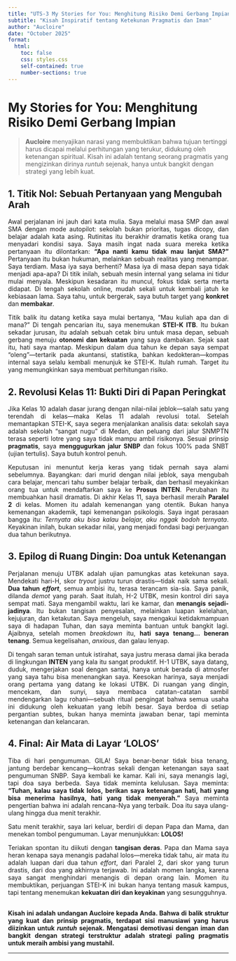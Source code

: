 ```yaml
---
title: "UTS-3 My Stories for You: Menghitung Risiko Demi Gerbang Impian"
subtitle: "Kisah Inspiratif tentang Ketekunan Pragmatis dan Iman"
author: "Aucloire"
date: "October 2025"
format: 
  html:
    toc: false
    css: styles.css 
    self-contained: true
    number-sections: true
---
```


# My Stories for You: Menghitung Risiko Demi Gerbang Impian {.unnumbered}

> **Aucloire** menyajikan narasi yang membuktikan bahwa tujuan tertinggi harus dicapai melalui perhitungan yang terukur, didukung oleh ketenangan spiritual. Kisah ini adalah tentang seorang pragmatis yang mengizinkan dirinya *runtuh* sejenak, hanya untuk bangkit dengan strategi yang lebih kuat.

## 1. Titik Nol: Sebuah Pertanyaan yang Mengubah Arah {.unnumbered}

<p style="text-align: justify;">
Awal perjalanan ini jauh dari kata mulia. Saya melalui masa SMP dan awal SMA dengan mode autopilot: sekolah bukan prioritas, tugas dicopy, dan belajar adalah kata asing. Rutinitas itu berakhir dramatis ketika orang tua menyadari kondisi saya. Saya masih ingat nada suara mereka ketika pertanyaan itu dilontarkan: **"Apa nanti kamu tidak mau lanjut SMA?"** Pertanyaan itu bukan hukuman, melainkan sebuah realitas yang menampar. Saya terdiam. Masa iya saya berhenti? Masa iya di masa depan saya tidak menjadi apa-apa? Di titik inilah, sebuah mesin internal yang selama ini tidur mulai menyala. Meskipun kesadaran itu muncul, fokus tidak serta merta didapat. Di tengah sekolah online, mudah sekali untuk kembali jatuh ke kebiasaan lama. Saya tahu, untuk bergerak, saya butuh target yang **konkret** dan **membakar**.
</p>

<p style="text-align: justify;">
Titik balik itu datang ketika saya mulai bertanya, "Mau kuliah apa dan di mana?" Di tengah pencarian itu, saya menemukan **STEI-K ITB**. Itu bukan sekadar jurusan, itu adalah sebuah cetak biru untuk masa depan, sebuah gerbang menuju **otonomi dan kekuatan** yang saya dambakan. Sejak saat itu, hati saya mantap. Meskipun dalam dua tahun ke depan saya sempat "oleng"—tertarik pada akuntansi, statistika, bahkan kedokteran—kompas internal saya selalu kembali menunjuk ke STEI-K. Itulah rumah. Target itu yang memungkinkan saya membuat perhitungan risiko.
</p>

## 2. Revolusi Kelas 11: Bukti Diri di Papan Peringkat {.unnumbered}

<p style="text-align: justify;">
Jika Kelas 10 adalah dasar jurang dengan nilai-nilai jeblok—salah satu yang terendah di kelas—maka Kelas 11 adalah revolusi total. Setelah memantapkan STEI-K, saya segera menjalankan analisis data: sekolah saya adalah sekolah "sangat nugu" di Medan, dan peluang dari jalur SNMPTN terasa seperti lotre yang saya tidak mampu ambil risikonya. Sesuai prinsip **pragmatis**, saya **menggugurkan jalur SNBP** dan fokus 100% pada SNBT (ujian tertulis). Saya butuh kontrol penuh.
</p>

<p style="text-align: justify;">
Keputusan ini menuntut kerja keras yang tidak pernah saya alami sebelumnya. Bayangkan: dari murid dengan nilai jeblok, saya mengubah cara belajar, mencari tahu sumber belajar terbaik, dan berhasil meyakinkan orang tua untuk mendaftarkan saya ke **Prosus INTEN**. Perubahan itu membuahkan hasil dramatis. Di akhir Kelas 11, saya berhasil meraih **Paralel 2** di kelas. Momen itu adalah kemenangan yang otentik. Bukan hanya kemenangan akademik, tapi kemenangan psikologis. Saya ingat perasaan bangga itu: *Ternyata aku bisa kalau belajar, aku nggak bodoh ternyata*. Keyakinan inilah, bukan sekadar nilai, yang menjadi fondasi bagi perjuangan dua tahun berikutnya.
</p>

## 3. Epilog di Ruang Dingin: Doa untuk Ketenangan {.unnumbered}

<p style="text-align: justify;">
Perjalanan menuju UTBK adalah ujian pamungkas atas ketekunan saya. Mendekati hari-H, skor *tryout* justru turun drastis—tidak naik sama sekali. **Dua tahun *effort***, semua ambisi itu, terasa terancam sia-sia. Saya panik, dilanda *demot* yang parah. Saat itulah, H-2 UTBK, mesin kontrol diri saya sempat mati. Saya mengambil waktu, lari ke kamar, dan **menangis sejadi-jadinya**. Itu bukan tangisan penyesalan, melainkan luapan kelelahan, kejujuran, dan ketakutan. Saya mengeluh, saya mengakui ketidakmampuan saya di hadapan Tuhan, dan saya meminta bantuan untuk bangkit lagi. Ajaibnya, setelah momen *breakdown* itu, **hati saya tenang... beneran tenang**. Semua kegelisahan, *anxious*, dan galau lenyap.
</p>

<p style="text-align: justify;">
Di tengah saran teman untuk istirahat, saya justru merasa damai jika berada di lingkungan **INTEN** yang kala itu sangat produktif. H-1 UTBK, saya datang, duduk, mengerjakan soal dengan santai, hanya untuk berada di atmosfer yang saya tahu bisa menenangkan saya. Keesokan harinya, saya menjadi orang pertama yang datang ke lokasi UTBK. Di ruangan yang dingin, mencekam, dan sunyi, saya membaca catatan-catatan sambil mendengarkan lagu rohani—sebuah ritual pengingat bahwa semua usaha ini didukung oleh kekuatan yang lebih besar. Saya berdoa di setiap pergantian subtes, bukan hanya meminta jawaban benar, tapi meminta ketenangan dan kelancaran.
</p>

## 4. Final: Air Mata di Layar 'LOLOS' {.unnumbered}

<p style="text-align: justify;">
Tiba di hari pengumuman. GILA! Saya benar-benar tidak bisa tenang, jantung berdebar kencang—kontras sekali dengan ketenangan saya saat pengumuman SNBP. Saya kembali ke kamar. Kali ini, saya menangis lagi, tapi doa saya berbeda. Saya tidak meminta kelulusan. Saya meminta: **"Tuhan, kalau saya tidak lolos, berikan saya ketenangan hati, hati yang bisa menerima hasilnya, hati yang tidak menyerah."** Saya meminta pengertian bahwa ini adalah rencana-Nya yang terbaik. Doa itu saya ulang-ulang hingga dua menit terakhir.
</p>

<p style="text-align: justify;">
Satu menit terakhir, saya lari keluar, berdiri di depan Papa dan Mama, dan menekan tombol pengumuman. Layar menunjukkan: **LOLOS!**
</p>

<p style="text-align: justify;">
Teriakan spontan itu diikuti dengan **tangisan deras**. Papa dan Mama saya heran kenapa saya menangis padahal lolos—mereka tidak tahu, air mata itu adalah luapan dari dua tahun *effort*, dari Paralel 2, dari skor yang turun drastis, dari doa yang akhirnya terjawab. Ini adalah momen langka, karena saya sangat menghindari menangis di depan orang lain. Momen itu membuktikan, perjuangan STEI-K ini bukan hanya tentang masuk kampus, tapi tentang menemukan **kekuatan diri dan keyakinan** yang sesungguhnya.
</p>

<p style="text-align: justify; margin-top: 30px; font-weight: bold;">
Kisah ini adalah undangan Aucloire kepada Anda. Bahwa di balik struktur yang kuat dan prinsip pragmatis, terdapat sisi manusiawi yang harus diizinkan untuk *runtuh* sejenak. Mengatasi demotivasi dengan iman dan bangkit dengan strategi terstruktur adalah strategi paling pragmatis untuk meraih ambisi yang mustahil.
</p>
<hr>
